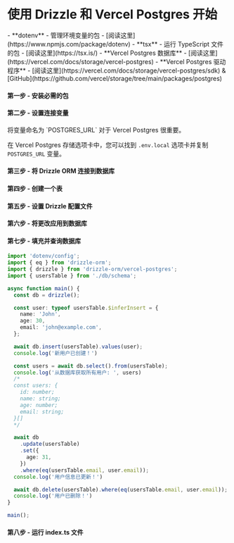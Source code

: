 
<Breadcrumbs/>

# 使用 Drizzle 和 Vercel Postgres 开始

<Prerequisites>
  - **dotenv** - 管理环境变量的包 - [阅读这里](https://www.npmjs.com/package/dotenv)
  - **tsx** - 运行 TypeScript 文件的包 - [阅读这里](https://tsx.is/)
  - **Vercel Postgres 数据库** - [阅读这里](https://vercel.com/docs/storage/vercel-postgres)
  - **Vercel Postgres 驱动程序** - [阅读这里](https://vercel.com/docs/storage/vercel-postgres/sdk) & [GitHub](https://github.com/vercel/storage/tree/main/packages/postgres)
</Prerequisites>

<FileStructure/>

#### 第一步 - 安装必需的包
<InstallPackages lib='@vercel/postgres'/>

#### 第二步 - 设置连接变量

<SetupEnv env_variable='POSTGRES_URL' />

<Callout title='警告'>
将变量命名为 `POSTGRES_URL` 对于 Vercel Postgres 很重要。

在 Vercel Postgres 存储选项卡中，您可以找到 `.env.local` 选项卡并复制 `POSTGRES_URL` 变量。
</Callout>

#### 第三步 - 将 Drizzle ORM 连接到数据库

<ConnectVercel/>

#### 第四步 - 创建一个表

<CreateTable />

#### 第五步 - 设置 Drizzle 配置文件

<SetupConfig dialect='postgresql' env_variable='POSTGRES_URL'/>

#### 第六步 - 将更改应用到数据库

<ApplyChanges />

#### 第七步 - 填充并查询数据库

```typescript copy filename="src/index.ts"
import 'dotenv/config';
import { eq } from 'drizzle-orm';
import { drizzle } from 'drizzle-orm/vercel-postgres';
import { usersTable } from './db/schema';

async function main() {
  const db = drizzle();

  const user: typeof usersTable.$inferInsert = {
    name: 'John',
    age: 30,
    email: 'john@example.com',
  };

  await db.insert(usersTable).values(user);
  console.log('新用户已创建！')

  const users = await db.select().from(usersTable);
  console.log('从数据库获取所有用户: ', users)
  /*
  const users: {
    id: number;
    name: string;
    age: number;
    email: string;
  }[]
  */

  await db
    .update(usersTable)
    .set({
      age: 31,
    })
    .where(eq(usersTable.email, user.email));
  console.log('用户信息已更新！')

  await db.delete(usersTable).where(eq(usersTable.email, user.email));
  console.log('用户已删除！')
}

main();
```

#### 第八步 - 运行 index.ts 文件

<RunFile/>